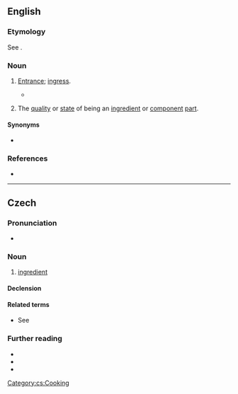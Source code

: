 ==English==

===Etymology===
See {{m|en|ingredient}}.

===Noun===
{{en-noun|-}}

# {{lb|en|obsolete}} [[entrance#Noun|Entrance]]; [[ingress#Noun|ingress]].
#* {{RQ:Hale Contemplations|chapter=The Great Audit. VVith the Account of the Good Stevvard. [The Account of the Good Steward.]|pages=462A–463A|pageref=462A|passage=I looked upon them [worldly advantages] as External and Adventitious advantages, that had no '''ingredience''' at all into my Soul, unleſs poſſibly for the worſe.}}
# {{lb|en|obsolete}} The [[quality#Noun|quality]] or [[state#Noun|state]] of being an [[ingredient]] or [[component]] [[part#Noun|part]].

====Synonyms====
* {{l|en|ingrediency}}

===References===
* {{R:Webster 1913}}

----

==Czech==
{{wp|lang=cs}}

===Pronunciation===
* {{cs-IPA|ingredyjence}}

===Noun===
{{cs-noun|g=f}}

# [[ingredient]]
#: {{syn|cs|přísada}}

====Declension====
{{cs-decl-noun-auto|f|ingredien|c|e}}

====Related terms====
* See {{l|cs|gradace}}

===Further reading===
* {{R:PSJC}}
* {{R:SSJC}}
* {{R:IJP}}

[[Category:cs:Cooking]]